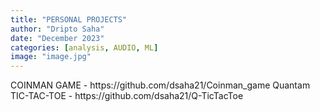 ```yaml
---
title: "PERSONAL PROJECTS"
author: "Dripto Saha"
date: "December 2023"
categories: [analysis, AUDIO, ML]
image: "image.jpg"
---
```


COINMAN GAME - https://github.com/dsaha21/Coinman_game
Quantam TIC-TAC-TOE - https://github.com/dsaha21/Q-TicTacToe
